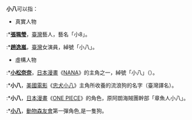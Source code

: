{{noteTA
|1=zh:忠犬八公的故事;zh-hans:忠犬八公的故事;zh-hant:忠犬八公的故事;zh-cn:忠犬八公的故事;zh-tw:忠犬小八;zh-hk:秋田犬八千;zh-sg:忠犬八公的故事;zh-mo:秋田犬八千;}}
'''小八'''可以指：

*真實人物
:*'''[[張珮瑩|張珮瑩]]'''，[[臺灣|臺灣]]藝人，藝名「小8」。
:*'''[[趙逸嵐|趙逸嵐]]'''，[[臺灣|臺灣]]女演員，綽號「小八」。

*虛構人物
:*'''[[NANA系列角色列表#主角|小松奈奈]]'''，[[日本漫畫|日本漫畫]]《[[NANA|NANA]]》的主角之一，綽號「小八」（{{lang|ja|ハチ}}）。
:*'''小八'''，[[美國電影|美國電影]]《[[忠犬小八|忠犬小八]]》主角所收養的流浪狗的名字（臺灣譯名）。
:*'''小八'''，[[日本漫畫|日本漫畫]]《[[ONE_PIECE|ONE PIECE]]》的角色，原阿朗海賊團幹部「章魚人小八」。
:*'''[[小八|小八]]'''，[[動物森友會_(遊戲)|動物森友會]]第一彈角色,是一隻狗。


{{disambig|Cat=二字亞洲相關消歧義}}